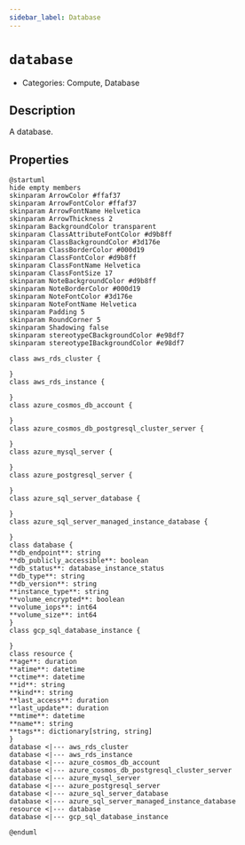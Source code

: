 ```yaml
---
sidebar_label: Database
---
```


# `database`

- Categories: Compute, Database

## Description

A database.

## Properties

<ZoomPanPinch>

```kroki imgType="plantuml" imgAlt="Diagram of Database data model"
@startuml
hide empty members
skinparam ArrowColor #ffaf37
skinparam ArrowFontColor #ffaf37
skinparam ArrowFontName Helvetica
skinparam ArrowThickness 2
skinparam BackgroundColor transparent
skinparam ClassAttributeFontColor #d9b8ff
skinparam ClassBackgroundColor #3d176e
skinparam ClassBorderColor #000d19
skinparam ClassFontColor #d9b8ff
skinparam ClassFontName Helvetica
skinparam ClassFontSize 17
skinparam NoteBackgroundColor #d9b8ff
skinparam NoteBorderColor #000d19
skinparam NoteFontColor #3d176e
skinparam NoteFontName Helvetica
skinparam Padding 5
skinparam RoundCorner 5
skinparam Shadowing false
skinparam stereotypeCBackgroundColor #e98df7
skinparam stereotypeIBackgroundColor #e98df7

class aws_rds_cluster {

}
class aws_rds_instance {

}
class azure_cosmos_db_account {

}
class azure_cosmos_db_postgresql_cluster_server {

}
class azure_mysql_server {

}
class azure_postgresql_server {

}
class azure_sql_server_database {

}
class azure_sql_server_managed_instance_database {

}
class database {
**db_endpoint**: string
**db_publicly_accessible**: boolean
**db_status**: database_instance_status
**db_type**: string
**db_version**: string
**instance_type**: string
**volume_encrypted**: boolean
**volume_iops**: int64
**volume_size**: int64
}
class gcp_sql_database_instance {

}
class resource {
**age**: duration
**atime**: datetime
**ctime**: datetime
**id**: string
**kind**: string
**last_access**: duration
**last_update**: duration
**mtime**: datetime
**name**: string
**tags**: dictionary[string, string]
}
database <|--- aws_rds_cluster
database <|--- aws_rds_instance
database <|--- azure_cosmos_db_account
database <|--- azure_cosmos_db_postgresql_cluster_server
database <|--- azure_mysql_server
database <|--- azure_postgresql_server
database <|--- azure_sql_server_database
database <|--- azure_sql_server_managed_instance_database
resource <|--- database
database <|--- gcp_sql_database_instance

@enduml
```

</ZoomPanPinch>
